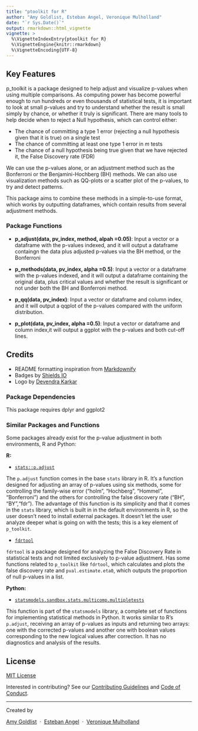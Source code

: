 ```yaml
---
title: "ptoolkit for R"
author: "Amy Goldlist, Esteban Angel, Veronique Mulholland"
date: "`r Sys.Date()`"
output: rmarkdown::html_vignette
vignette: >
  %\VignetteIndexEntry{ptoolkit for R}
  %\VignetteEngine{knitr::rmarkdown}
  %\VignetteEncoding{UTF-8}
---
```


## Key Features

p_toolkit is a package designed to help adjust and visualize p-values when using multiple comparisons.  As computing power has become powerful enough to run hundreds or even thousands of statistical tests, it is important to look at small p-values and try to understand whether the result is small simply by chance, or whether it truly is significant.  There are many tools to help decide when to reject a Null hypothesis, which can control either:

*  The chance of committing a type 1 error (rejecting a null hypothesis given that it is true) on a single test
* The chance of committing at least one type 1 error in *m* tests
* The chance of a null hypothesis being true given that we have rejected it, the False Discovery rate (FDR)

We can use the p-values alone, or an adjustment method such as the Bonferroni  or the Benjamini-Hochberg (BH) methods.  We can also use visualization methods such as QQ-plots or a scatter plot of the p-values, to try and detect patterns.

This package aims to combine these methods in a simple-to-use format, which works by outputting dataframes, which contain results from several adjustment methods.

### Package Functions
 * **p_adjust(data, pv_index, method, alpah =0.05)**:  Input a vector or a dataframe with the p-values indexed, and it will output a dataframe containgn the data plus adjusted p-values via the BH method, or the Bonferroni
 
 * **p_methods(data, pv_index, alpha =0.5)**:  Input a vector or a dataframe with the p-values indexed, and it will output a dataframe containing the original data, plus critical values and whether the result is significant or not under both the BH and Bonferroni method.


* **p_qq(data, pv_index)**: Input a vector or dataframe and column index, and it will output a qqplot of the p-values compared with the uniform distribution.

* **p_plot(data, pv_index, alpha =0.5)**: Input a vector or dataframe and column index,it will output a ggplot with the p-values and both cut-off lines.

## Credits

* README formatting inspiration from  [Markdownify](https://github.com/amitmerchant1990/electron-markdownify/blob/master/README.md#key-features)
* Badges by [Shields IO](https://shields.io/)
* Logo by [Devendra Karkar](https://www.iconfinder.com/dev-patel)




### Package Dependencies

This package requires dplyr and ggplot2

### Similar Packages and Functions

Some packages already exist for the p-value adjustment in both environments, R and Python:

**R:**

* [`stats::p.adjust`](https://www.rdocumentation.org/packages/stats/versions/3.4.3)

The `p.adjust` function comes in the base `stats` library in R. It's a function designed for adjusting an array of p-values using six methods, some for controlling the family-wise error ("holm", "Hochberg", "Hommel", "Bonferroni") and the others for controlling the false discovery rate ("BH", "BY","fdr"). The advantage of this function is its simplicity and that it comes in the `stats` library, which is built in in the default environments in R, so the user doesn't need to install external packages. It doesn't let the user analyze deeper what is going on with the tests; this is a key element of `p_toolkit`.

* [`fdrtool`](https://www.rdocumentation.org/packages/fdrtool/versions/1.2.15)

`fdrtool` is a package designed for analyzing the False Discovery Rate in statistical tests and not limited exclusively to p-value adjustment. Has some functions related to `p_toolkit` like `fdrtool`, which calculates and plots the false discovery rate and `pval.estimate.eta0`, which outputs the proportion of null p-values in a list.


**Python:**

* [`statsmodels.sandbox.stats.multicomp.multipletests`](http://www.statsmodels.org/devel/generated/statsmodels.sandbox.stats.multicomp.multipletests.html#statsmodels.sandbox.stats.multicomp.multipletests)

This function is part of the `statsmodels` library, a complete set of functions for implementing statistical methods in Python. It works similar to R's `p.adjust`, receiving an array of p-values as inputs and returning two arrays: one with the corrected p-values and another one with boolean values corresponding to the new logical values after correction. It has no diagnostics and analysis of the results.

## License

[MIT License](https://github.com/UBC-MDS/p_toolkit_Python/blob/master/LICENSE)

Interested in contributing?
See our [Contributing Guidelines](https://github.com/UBC-MDS/p_toolkit_Python/blob/master/CONTRIBUTING.md) and [Code of Conduct](https://github.com/UBC-MDS/p_toolkit_Python/blob/master/Conduct.md).

---

Created by

[Amy Goldlist](https://github.com/amygoldlist) &nbsp;&middot;&nbsp;
[Esteban Angel](https://github.com/estebanangelm) &nbsp;&middot;&nbsp;
[Veronique Mulholland](https://github.com/vmulholl)



